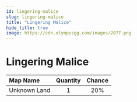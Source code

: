 ```yaml
---
id: lingering-malice
slug: lingering-malice
title: "Lingering Malice"
hide_title: true
image: https://cdn.olympusgg.com/images/2877.png
---
```



# <ItemIcon iconId="2877" height="32"/> Lingering Malice
|Map Name|Quantity|Chance|
|:--|:-:|:-:|
|Unknown Land|1|20%|

